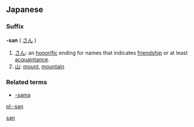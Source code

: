 {{see|san}}
==Japanese==
===Suffix===
'''-san''' ( [[さん]] )

#[[さん]]: an [[honorific]] ending for names that indicates [[friendship]] or at least [[acquaintance]].
#[[山]]: [[mount]], [[mountain]]

===Related terms===
*[[-sama]]

[[Category:Japanese suffixes|san]]

[[pl:-san]]